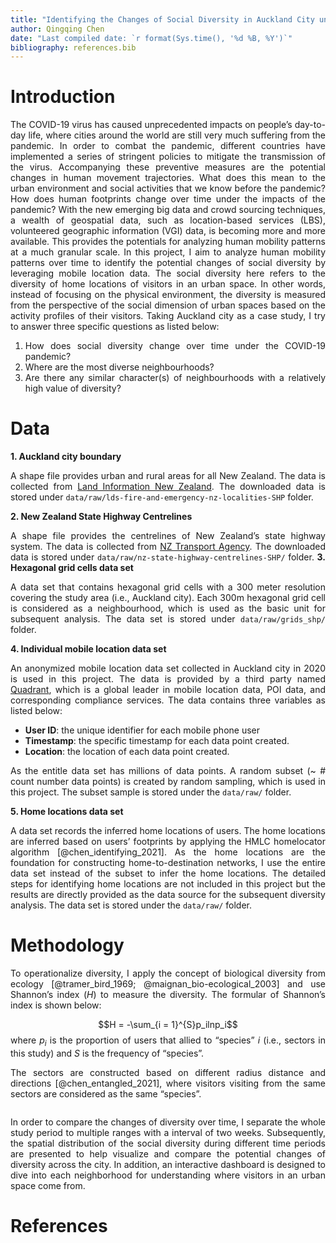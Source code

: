 ```yaml
---
title: "Identifying the Changes of Social Diversity in Auckland City under the COVID-19 Impacts"
author: Qingqing Chen
date: "Last compiled date: `r format(Sys.time(), '%d %B, %Y')`"
bibliography: references.bib
---
```


<style>
body {text-align: justify}
</style>


# Introduction 

The COVID-19 virus has caused unprecedented impacts on people's day-to-day life, where cities around the world are still very much suffering from the pandemic. In order to combat the pandemic, different countries have implemented a series of stringent policies to mitigate the transmission of the virus. Accompanying these preventive measures are the potential changes in human movement trajectories. What does this mean to the urban environment and social activities that we know before the pandemic? How does human footprints change over time under the impacts of the pandemic? With the new emerging big data and crowd sourcing techniques, a wealth of geospatial data, such as location-based services (LBS), volunteered geographic information (VGI) data, is becoming more and more available. This provides the potentials for analyzing human mobility patterns at a much granular scale. In this project, I aim to analyze human mobility patterns over time to identify the potential changes of social diversity by leveraging mobile location data. The social diversity here refers to the diversity of home locations of visitors in an urban space. In other words, instead of focusing on the physical environment, the diversity is measured from the perspective of the social dimension of urban spaces based on the activity profiles of their visitors. Taking Auckland city as a case study, I try to answer three specific questions as listed below: 

1. How does social diversity change over time under the COVID-19 pandemic? 
2. Where are the most diverse neighbourhoods? 
3. Are there any similar character(s) of neighbourhoods with a relatively high value of diversity? 

# Data 

**1. Auckland city boundary**

A shape file provides urban and rural areas for all New Zealand. The data is collected from [Land Information New Zealand](https://koordinates.com/from/data.linz.govt.nz/layer/104830/). The downloaded data is stored under `data/raw/lds-fire-and-emergency-nz-localities-SHP` folder.   

**2. New Zealand State Highway Centrelines**

A shape file provides the centrelines of New Zealand's state highway system. The data is collected from [NZ Transport Agency](https://nzta.koordinates.com/layer/1331-nz-state-highway-centrelines/). The downloaded data is stored under `data/raw/nz-state-highway-centrelines-SHP/` folder. 
**3. Hexagonal grid cells data set**

A data set that contains hexagonal grid cells with a 300 meter resolution covering the study area (i.e., Auckland city). Each 300m hexagonal grid cell is considered as a neighbourhood, which is used as the basic unit for subsequent analysis. The data set is stored under `data/raw/grids_shp/` folder. 

**4. Individual mobile location data set**

An anonymized mobile location data set collected in Auckland city in 2020 is used in this project. The data is provided by a third party named [Quadrant](https://www.quadrant.io/), which is a global leader in mobile location data, POI data, and corresponding compliance services. The data contains three variables as listed below: 

  - **User ID**: the unique identifier for each mobile phone user
  - **Timestamp**: the specific timestamp for each data point created.  
  - **Location**: the location of each data point created. 
  
As the entitle data set has millions of data points. A random subset (~ # count number data points) is created by random sampling, which is used in this project. The subset sample is stored under the `data/raw/` folder. 


**5. Home locations data set** 

A data set records the inferred home locations of users. The home locations are inferred based on users' footprints by applying the HMLC homelocator algorithm [@chen_identifying_2021]. As the home locations are the foundation for constructing home-to-destination networks, I use the entire data set instead of the subset to infer the home locations. The detailed steps for identifying home locations are not included in this project but the results are directly provided as the data source for the subsequent diversity analysis. The data set is stored under the `data/raw/` folder. 

# Methodology 

To operationalize diversity, I apply the concept of biological diversity from ecology [@tramer_bird_1969; @maignan_bio-ecological_2003] and use Shannon's index ($H$) to measure the diversity. The formular of Shannon's index is shown below: 

$$H = -\sum_{i = 1}^{S}p_ilnp_i$$
where $p_i$ is the proportion of users that allied to "species" $i$ (i.e., sectors in this study) and $S$ is the frequency of "species". 

The sectors are constructed based on different radius distance and directions [@chen_entangled_2021], where visitors visiting from the same sectors are considered as the same "species". 

![]()

In order to compare the changes of diversity over time, I separate the whole study period to multiple ranges with a interval of two weeks. Subsequently, the spatial distribution of the social diversity during different time periods are presented to help visualize and compare the potential changes of diversity across the city. In addition, an interactive dashboard is designed to dive into each neighborhood for understanding where visitors in an urban space come from. 

# References